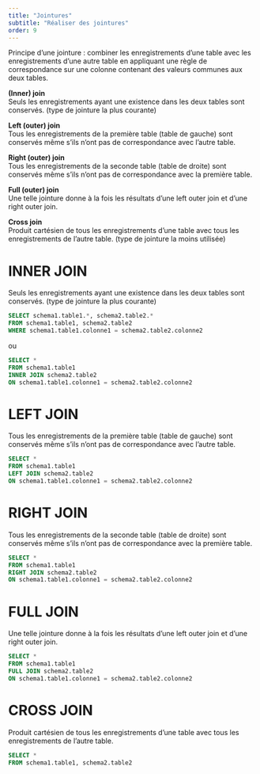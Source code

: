```yaml
---
title: "Jointures"
subtitle: "Réaliser des jointures"
order: 9
---
```


Principe d’une jointure : combiner les enregistrements d’une table avec les enregistrements d’une autre table en appliquant une règle de correspondance sur une colonne contenant des valeurs communes aux deux tables.

**(Inner) join**<br>
Seuls les enregistrements ayant une existence dans les deux tables sont conservés.
(type de jointure la plus courante)

**Left (outer) join**<br>
Tous les enregistrements de la première table (table de gauche) sont conservés même s’ils n’ont pas de correspondance avec l’autre table.

**Right (outer) join**<br>
Tous les enregistrements de la seconde table (table de droite) sont conservés même s’ils n’ont pas de correspondance avec la première table.

**Full (outer) join**<br>
Une telle jointure donne à la fois les résultats d’une left outer join et d’une right outer join.

**Cross join**<br>
Produit cartésien de tous les enregistrements d’une table avec tous les enregistrements de l’autre table.
(type de jointure la moins utilisée)


# INNER JOIN
Seuls les enregistrements ayant une existence dans les deux tables sont conservés.
(type de jointure la plus courante)

``` .sql
SELECT schema1.table1.*, schema2.table2.*
FROM schema1.table1, schema2.table2
WHERE schema1.table1.colonne1 = schema2.table2.colonne2
```

ou

``` .sql
SELECT *
FROM schema1.table1
INNER JOIN schema2.table2
ON schema1.table1.colonne1 = schema2.table2.colonne2
```


# LEFT JOIN
Tous les enregistrements de la première table (table de gauche) sont conservés même s’ils n’ont pas de correspondance avec l’autre table.


``` .sql
SELECT *
FROM schema1.table1
LEFT JOIN schema2.table2
ON schema1.table1.colonne1 = schema2.table2.colonne2
```


# RIGHT JOIN
Tous les enregistrements de la seconde table (table de droite) sont conservés même s’ils n’ont pas de correspondance avec la première table.

``` .sql
SELECT *
FROM schema1.table1
RIGHT JOIN schema2.table2
ON schema1.table1.colonne1 = schema2.table2.colonne2
```


# FULL JOIN
Une telle jointure donne à la fois les résultats d’une left outer join et d’une right outer join.

``` .sql
SELECT *
FROM schema1.table1
FULL JOIN schema2.table2
ON schema1.table1.colonne1 = schema2.table2.colonne2
```


# CROSS JOIN
Produit cartésien de tous les enregistrements d’une table avec tous les enregistrements de l’autre table.

``` .sql
SELECT *
FROM schema1.table1, schema2.table2
```

